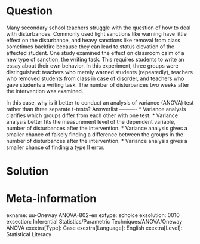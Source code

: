 Question
========

Many secondary school teachers struggle with the question of how to deal with disturbances. Commonly used light sanctions like warning have little effect on the disturbance, and heavy sanctions like removal from class sometimes backfire because they can lead to status elevation of the affected student. One study examined the effect on classroom calm of a new type of sanction, the writing task. This requires students to write an essay about their own behavior. In this experiment, three groups were distinguished: teachers who merely warned students (repeatedly), teachers who removed students from class in case of disorder, and teachers who gave students a writing task. The number of disturbances two weeks after the intervention was examined.

In this case, why is it better to conduct an analysis of variance (ANOVA) test rather than three separate t-tests? 
Answerlist
----------
* Variance analysis clarifies which groups differ from each other with one test.
* Variance analysis better fits the measurement level of the dependent variable, number of disturbances after the intervention.
* Variance analysis gives a smaller chance of falsely finding a difference between the groups in the number of disturbances after the intervention.
* Variance analysis gives a smaller chance of finding a type II error.


Solution
========

Meta-information
================
exname: uu-Oneway ANOVA-802-en
extype: schoice
exsolution: 0010
exsection: Inferential Statistics/Parametric Techniques/ANOVA/Oneway ANOVA
exextra[Type]: Case
exextra[Language]: English
exextra[Level]: Statistical Literacy
